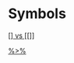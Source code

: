 # Symbols {-}

[ [] vs [[]] ](linkedin-learning.pxf.io/braclets)

[ %>% ](https://linkedin-learning.pxf.io/rweekly_pipeline)